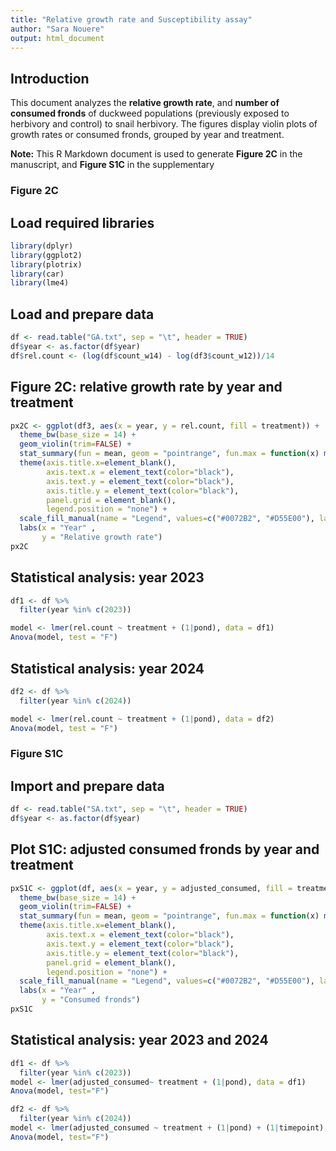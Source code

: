 ---
title: "Relative growth rate and Susceptibility assay"
author: "Sara Nouere"
output: html_document
---
## Introduction
This document analyzes the **relative growth rate**, and **number of consumed fronds** of duckweed populations (previously exposed to herbivory and control) to snail herbivory. The figures display violin plots of growth rates or consumed fronds, grouped by year and treatment.

**Note:** This R Markdown document is used to generate **Figure 2C** in the manuscript, and **Figure S1C** in the supplementary

### Figure 2C
## Load required libraries

```{r,echo=FALSE, message=FALSE, warning=FALSE}
library(dplyr)
library(ggplot2)
library(plotrix)
library(car)
library(lme4)
```

## Load and prepare data

```{r,echo=FALSE, message=FALSE, warning=FALSE}
df <- read.table("GA.txt", sep = "\t", header = TRUE)
df$year <- as.factor(df$year)
df$rel.count <- (log(df$count_w14) - log(df3$count_w12))/14
```

## Figure 2C: relative growth rate by year and treatment

```{r,echo=FALSE, message=FALSE, warning=FALSE}
px2C <- ggplot(df3, aes(x = year, y = rel.count, fill = treatment)) +
  theme_bw(base_size = 14) +
  geom_violin(trim=FALSE) +
  stat_summary(fun = mean, geom = "pointrange", fun.max = function(x) mean(x) +  std.error(x), fun.min = function(x) mean(x) -  std.error(x), position=position_dodge(0.9), color="black") +
  theme(axis.title.x=element_blank(),
        axis.text.x = element_text(color="black"),
        axis.text.y = element_text(color="black"),
        axis.title.y = element_text(color="black"),
        panel.grid = element_blank(),
        legend.position = "none") +
  scale_fill_manual(name = "Legend", values=c("#0072B2", "#D55E00"), labels = c("Control", "Herbivory"), breaks = c("Control", "Herbivory")) +
  labs(x = "Year" ,
       y = "Relative growth rate")
px2C
```

## Statistical analysis: year 2023

```{r,echo=FALSE, message=FALSE, warning=FALSE}
df1 <- df %>%
  filter(year %in% c(2023))

model <- lmer(rel.count ~ treatment + (1|pond), data = df1)
Anova(model, test = "F")
```

## Statistical analysis: year 2024

```{r,echo=FALSE, message=FALSE, warning=FALSE}
df2 <- df %>%
  filter(year %in% c(2024))

model <- lmer(rel.count ~ treatment + (1|pond), data = df2)
Anova(model, test = "F")
```

### Figure S1C
## Import and prepare data

```{r,echo=FALSE, message=FALSE, warning=FALSE}
df <- read.table("SA.txt", sep = "\t", header = TRUE)
df$year <- as.factor(df$year)
```

## Plot S1C: adjusted consumed fronds by year and treatment

```{r,echo=FALSE, message=FALSE, warning=FALSE}
pxS1C <- ggplot(df, aes(x = year, y = adjusted_consumed, fill = treatment)) +
  theme_bw(base_size = 14) +
  geom_violin(trim=FALSE) +
  stat_summary(fun = mean, geom = "pointrange", fun.max = function(x) mean(x) +  std.error(x), fun.min = function(x) mean(x) -  std.error(x), position=position_dodge(0.9), color="black") +
  theme(axis.title.x=element_blank(),
        axis.text.x = element_text(color="black"),
        axis.text.y = element_text(color="black"),
        axis.title.y = element_text(color="black"),
        panel.grid = element_blank(),
        legend.position = "none") +
  scale_fill_manual(name = "Legend", values=c("#0072B2", "#D55E00"), labels = c("Control", "Herbivory"), breaks = c("Control", "Herbivory")) +
  labs(x = "Year" ,
       y = "Consumed fronds")
pxS1C
```

## Statistical analysis: year 2023 and 2024

```{r,echo=FALSE, message=FALSE, warning=FALSE}

df1 <- df %>%
  filter(year %in% c(2023))
model <- lmer(adjusted_consumed~ treatment + (1|pond), data = df1)
Anova(model, test="F")

df2 <- df %>%
  filter(year %in% c(2024))
model <- lmer(adjusted_consumed ~ treatment + (1|pond) + (1|timepoint), data = df2)
Anova(model, test="F")
```


